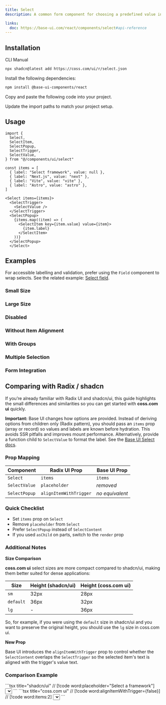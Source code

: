 ```yaml
---
title: Select
description: A common form component for choosing a predefined value in a dropdown menu.

links:
  doc: https://base-ui.com/react/components/select#api-reference
---
```


<ComponentPreview
  name="select-demo"
  className="[&_.preview>*]:w-full [&_.preview>*]:max-w-64"
/>

## Installation

<CodeTabs>

<TabsList>
  <TabsTab value="cli">CLI</TabsTab>
  <TabsTab value="manual">Manual</TabsTab>
</TabsList>
<TabsPanel value="cli">

```bash
npx shadcn@latest add https://coss.com/ui/r/select.json
```

</TabsPanel>

<TabsPanel value="manual">

<Steps>

<Step>Install the following dependencies:</Step>

```bash
npm install @base-ui-components/react
```

<Step>Copy and paste the following code into your project.</Step>

<ComponentSource name="select" title="components/ui/select.tsx" />

<Step>Update the import paths to match your project setup.</Step>

</Steps>

</TabsPanel>

</CodeTabs>

## Usage

```tsx
import {
  Select,
  SelectItem,
  SelectPopup,
  SelectTrigger,
  SelectValue,
} from "@/components/ui/select"
```

```tsx
const items = [
  { label: "Select framework", value: null },
  { label: "Next.js", value: "next" },
  { label: "Vite", value: "vite" },
  { label: "Astro", value: "astro" },
]

<Select items={items}>
  <SelectTrigger>
    <SelectValue />
  </SelectTrigger>
  <SelectPopup>
    {items.map((item) => (
      <SelectItem key={item.value} value={item}>
        {item.label}
      </SelectItem>
    ))}
  </SelectPopup>
  </Select>
```

## Examples

For accessible labelling and validation, prefer using the `Field` component to wrap selects. See the related example: [Select field](/ui/docs/components/field#select-field).

### Small Size

<ComponentPreview
  name="select-sm"
  className="[&_.preview>*]:w-full [&_.preview>*]:max-w-64"
/>

### Large Size

<ComponentPreview
  name="select-lg"
  className="[&_.preview>*]:w-full [&_.preview>*]:max-w-64"
/>

### Disabled

<ComponentPreview
  name="select-disabled"
  className="[&_.preview>*]:w-full [&_.preview>*]:max-w-64"
/>

### Without Item Alignment

<ComponentPreview
  name="select-without-alignment"
  className="[&_.preview>*]:w-full [&_.preview>*]:max-w-64"
/>

### With Groups

<ComponentPreview
  name="select-with-groups"
  className="[&_.preview>*]:w-full [&_.preview>*]:max-w-64"
/>

### Multiple Selection

<ComponentPreview
  name="select-multiple"
  className="[&_.preview>*]:w-full [&_.preview>*]:max-w-64"
/>

### Form Integration

<ComponentPreview
  name="select-form"
  className="[&_.preview>*]:w-full [&_.preview>*]:max-w-64"
/>

## Comparing with Radix / shadcn

If you’re already familiar with Radix UI and shadcn/ui, this guide highlights the small differences and similarities so you can get started with **coss.com ui** quickly.

**Important:** Base UI changes how options are provided. Instead of deriving options from children only (Radix pattern), you should pass an `items` prop (array or record) so values and labels are known before hydration. This avoids SSR pitfalls and improves mount performance. Alternatively, provide a function child to `SelectValue` to format the label. See the [Base UI Select docs](https://base-ui.com/react/components/select).

### Prop Mapping

| Component     | Radix UI Prop          | Base UI Prop    |
| ------------- | ---------------------- | --------------- |
| `Select`      | `items`                | `items`         |
| `SelectValue` | `placeholder`          | _removed_       |
| `SelectPopup` | `alignItemWithTrigger` | _no equivalent_ |

### Quick Checklist

- Set `items` prop on `Select`
- Remove `placeholder` from `Select`
- Prefer `SelectPopup` instead of `SelectContent`
- If you used `asChild` on parts, switch to the `render` prop

### Additional Notes

**Size Comparison**

**coss.com ui** select sizes are more compact compared to shadcn/ui, making them better suited for dense applications:

| Size      | Height (shadcn/ui) | Height (coss.com ui) |
| --------- | ------------------ | -------------------- |
| `sm`      | 32px               | 28px                 |
| `default` | 36px               | 32px                 |
| `lg`      | -                  | 36px                 |

So, for example, if you were using the `default` size in shadcn/ui and you want to preserve the original height, you should use the `lg` size in coss.com ui.

**New Prop**

Base UI introduces the `alignItemWithTrigger` prop to control whether the `SelectContent` overlaps the `SelectTrigger` so the selected item's text is aligned with the trigger's value text.

### Comparison Example

<span data-lib="radix-ui">
  ```tsx title="shadcn/ui" // [!code word:placeholder="Select a framework"]
  <Select>
    <SelectTrigger>
      <SelectValue placeholder="Select a framework" />
    </SelectTrigger>
    <SelectContent>
      <SelectItem value="next">Next.js</SelectItem>
      <SelectItem value="vite">Vite</SelectItem>
      <SelectItem value="astro">Astro</SelectItem>
    </SelectContent>
  </Select>
  ```
</span>

<span data-lib="base-ui">
  ```tsx title="coss.com ui" // [!code word:alignItemWithTrigger={false}] //
  [!code word:items:2]
  <Select
    items={[
      { label: "Select a framework", value: null },
      { label: "Next.js", value: "next" },
      { label: "Vite", value: "vite" },
      { label: "Astro", value: "astro" },
    ]}
  >
    <SelectTrigger>
      <SelectValue />
    </SelectTrigger>
    <SelectPopup alignItemWithTrigger={false}>
      {items.map((item) => (
        <SelectItem key={item.value} value={item}>
          {item.label}
        </SelectItem>
      ))}
    </SelectPopup>
  </Select>
  ```
</span>
